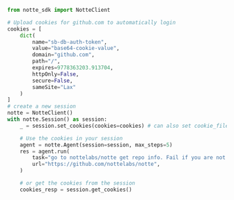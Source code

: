 ```python upload_cookies.py
from notte_sdk import NotteClient

# Upload cookies for github.com to automatically login
cookies = [
    dict(
        name="sb-db-auth-token",
        value="base64-cookie-value",
        domain="github.com",
        path="/",
        expires=9778363203.913704,
        httpOnly=False,
        secure=False,
        sameSite="Lax"
    )
]
# create a new session
notte = NotteClient()
with notte.Session() as session:
	_ = session.set_cookies(cookies=cookies) # can also set cookie_file="path/to/cookies.json"

	# Use the cookies in your session
	agent = notte.Agent(session=session, max_steps=5)
	res = agent.run(
		task="go to nottelabs/notte get repo info. Fail if you are not logged in",
		url="https://github.com/nottelabs/notte",
	)

	# or get the cookies from the session
	cookies_resp = session.get_cookies()
```
